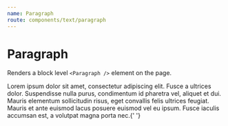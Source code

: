 ```yaml
---
name: Paragraph
route: components/text/paragraph
---
```



# Paragraph

<ComponentDetail
  of="Paragraph"
  status="experimental"
  Figma="file/SmIM3VUQUgo8xb4o7UUxflkT/Typography"
/>

Renders a block level `<Paragraph />` element on the page.

<Playground>
  <Paragraph>
    Lorem ipsum dolor sit amet, consectetur adipiscing elit. Fusce a ultrices
    dolor. Suspendisse nulla purus, condimentum id pharetra vel, aliquet et dui.
    Mauris elementum sollicitudin risus, eget convallis felis ultrices feugiat.
    Mauris et ante euismod lacus posuere euismod vel eu ipsum. Fusce iaculis
    accumsan est, a volutpat magna porta nec.{' '}
  </Paragraph>
</Playground>
